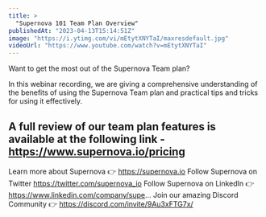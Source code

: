 ```yaml
---
title: >
  "Supernova 101 Team Plan Overview"
publishedAt: "2023-04-13T15:14:51Z"
image: "https://i.ytimg.com/vi/mEtytXNYTaI/maxresdefault.jpg"
videoUrl: "https://www.youtube.com/watch?v=mEtytXNYTaI"
---
```


Want to get the most out of the Supernova Team plan?

In this webinar recording, we are giving a comprehensive understanding of the benefits of using the Supernova Team plan and practical tips and tricks for using it effectively.

## A full review of our team plan features is available at the following link - https://www.supernova.io/pricing

Learn more about Supernova 👉 https://supernova.io
Follow Supernova on Twitter https://twitter.com/supernova_io
Follow Supernova on LinkedIn 👉https://www.linkedin.com/company/supe...
Join our amazing Discord Community 👉 https://discord.com/invite/9Au3xFTG7x/
